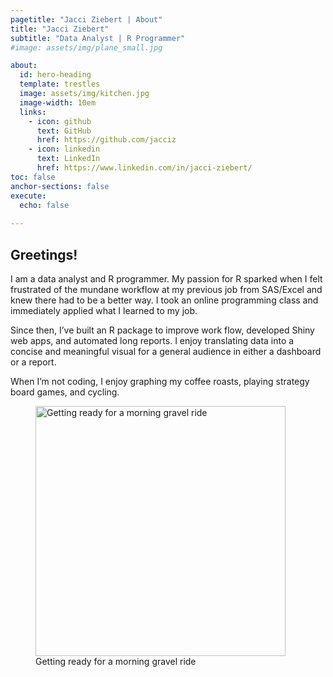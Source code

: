 ```yaml
---
pagetitle: "Jacci Ziebert | About"
title: "Jacci Ziebert"
subtitle: "Data Analyst | R Programmer"
#image: assets/img/plane_small.jpg

about:
  id: hero-heading
  template: trestles
  image: assets/img/kitchen.jpg
  image-width: 10em
  links:
    - icon: github
      text: GitHub
      href: https://github.com/jacciz
    - icon: linkedin
      text: LinkedIn
      href: https://www.linkedin.com/in/jacci-ziebert/
toc: false
anchor-sections: false
execute:
  echo: false
  
---
```


## Greetings!

I am a data analyst and R programmer. My passion for R sparked when I felt frustrated of the mundane workflow at my previous job from SAS/Excel and knew there had to be a better way. I took an online programming class and immediately applied what I learned to my job.

Since then, I've built an R package to improve work flow, developed Shiny web apps, and automated long reports. I enjoy translating data into a concise and meaningful visual for a general audience in either a dashboard or a report.

When I'm not coding, I enjoy graphing my coffee roasts, playing strategy board games, and cycling.

![Getting ready for a morning gravel ride](/assets/img/bike.jpg){width=400px}






